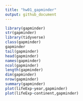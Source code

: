```yaml
---
title: "hw01_gapminder"
output: github_document
---
```


```r
library(gapminder)
str(gapminder)
library(tidyverse)
class(gapminder)
gapminder
tail(gapminder)
head(gapminder)
names(gapminder)
ncol(gapminder)
length(gapminder)
dim(gapminder)
nrow(gapminder)
summary(gapminder)
plot(lifeExp~year,gapminder)
plot(lifeExp~continent,gapminder)
```

